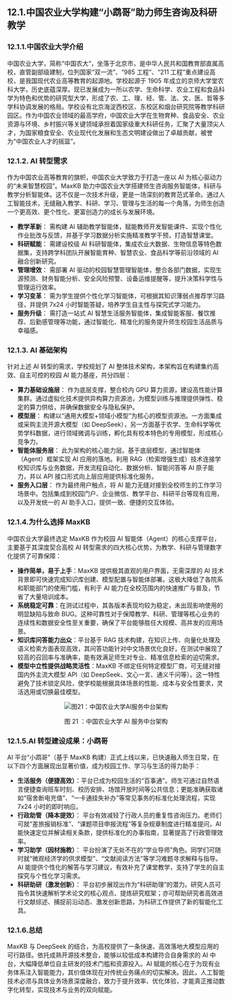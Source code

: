 ## 12.1.中国农业大学构建“小鹉哥”助力师生咨询及科研教学
### 12.1.1.中国农业大学介绍
中国农业大学，简称“中国农大”，坐落于北京市，是中华人民共和国教育部直属高校，直管副部级建制，位列国家“双一流”、“985 工程”、“211 工程”重点建设高校，是我国现代农业高等教育的起源地。学校起源于 1905 年成立的京师大学堂农科大学，历史底蕴深厚。现已发展成为一所以农学、生命科学、农业工程和食品科学为特色和优势的研究型大学，形成了农、工、理、经、管、法、文、医、哲等多学科协调发展的格局。学校设有北京海淀西校区、东校区和烟台研究院等教学科研园区。作为中国农业领域的最高学府，中国农业大学在生物育种、食品安全、农业资源与环境、乡村振兴等关键领域承担着国家级重大科研任务，汇聚了大量顶尖人才，为国家粮食安全、农业现代化发展和生态文明建设做出了卓越贡献，被誉为“中国农业人才的摇篮”。

### 12.1.2. AI 转型需求
作为中国农业高等教育的旗帜，中国农业大学致力于打造一座以 AI 为核心驱动力的“未来智慧校园”。MaxKB 助力中国农业大学搭建师生咨询服务智能体，科研与教学分析智能体。这不仅是一次技术升级，更是一场深刻的教育范式革命。通过人工智能技术，无缝融入教学、科研、学习、管理与生活的每一个角落，为师生创造一个更高效、更个性化、更富创造力的成长与发展环境。
- **教学革新**： 需构建 AI 辅助教学智能体，赋能教师开发智能课件、实现个性化作业批改与反馈，并基于学习数据分析实施精准教学干预，打造智慧课堂。
- **科研赋能**： 需建设校级 AI 科研智能体，集成农业大数据、生物信息等特色数据集，支持跨学科团队开展智能育种、智慧农业、食品科学等前沿领域的 AI 融合创新研究。
- **管理增效**： 需部署 AI 驱动的校园智慧管理智能体，整合各部门数据，实现生源预测、财务智能分析、安全风险预警、设备运维提醒等，提升决策科学性与管理运行效率。
- **学习变革**： 需为学生提供个性化学习智能体，可根据其知识薄弱点推荐学习路径，并提供 7x24 小时智能答疑，培养学生自主性与探究式学习能力。
- **服务升级**： 需打造一站式 AI 智慧生活服务智能体，集成智能客服、餐饮推荐、后勤感管理等功能，通过智能化、精准化的服务提升师生校园生活品质与幸福感。

### 12.1.3. AI 基础架构
针对上述 AI 转型的需求，学校规划了 AI 整体技术架构，本架构旨在构建集约高效、自主可控的校园 AI 能力基座，共分四层：
- **算力基础设施层**： 作为底层支撑，整合校内 GPU 算力资源，建设高性能计算集群。通过虚拟化技术提供异构算力资源池，为模型训练与推理提供弹性、稳定的算力供给，并确保数据安全与隐私保护。
- **模型层**： 构建以“通用大模型+领域小模型”为核心的模型资源池。一方面集成或采购主流开源大模型（如 DeepSeek），另一方面基于农学、生命科学等优势学科数据，进行领域微调与训练，孵化具有校本特色的专用模型，形成核心竞争力。
- **智能体服务层**： 此为架构的核心能力层。基于底层模型，通过智能体（Agent）框架实现 AI 应用的落地。利用 RAG（检索增强生成）技术连接学校知识库与业务数据，开发流程自动化、数据分析、智能问答等 AI 原子能力，并以 API 接口形式向上层应用提供标准化服务。
- **服务入口层**： 作为最终用户触点，将 AI 能力无缝对接到全校师生的工作学习场景中。包括集成到校园门户、企业微信、教学平台、科研平台等现有应用，以及开发统一的 AI 助手入口，提供一致、便捷的交互体验。

### 12.1.4.为什么选择 MaxKB
中国农业大学最终选定 MaxKB 作为校园 AI 智能体（Agent）的核心支撑平台，主要基于其深度契合高校 AI 转型需求的四大核心优势，为教学、科研与管理数字化提供了可靠保障：
- **操作简单，易于上手**：MaxKB 提供极其直观的用户界面，无需深厚的 AI 技术背景即可快速完成知识库创建、模型配置与智能体部署。这极大降低了各院系和职能部门的使用门槛，有利于 AI 能力在全校范围内的快速推广与普及，节省了大量培训成本。
- **系统稳定可靠**：在测试过程中，其各版本表现均较为稳定，未出现影响使用的明显缺陷与致命 BUG。这种可靠性对于保障教学、科研、管理等核心业务的连续性和数据安全性至关重要，确保了平台能够胜任大规模、高并发的应用场景。
- **知识库问答能力出众**：平台基于 RAG 技术构建，在知识上传、向量化处理及语义检索方面表现高效，其问答功能针对中文场景优化良好，在测试中展现了较高的召回率与准确率，能有效满足师生对专业、精准信息检索的迫切需求。
- **模型中立性提供战略灵活性**：MaxKB 不绑定任何特定模型厂商，可无缝对接国内外主流大模型 API（如 DeepSeek、文心一言、通义千问等）。这一特性避免了技术锁定风险，使学校能根据具体场景的性能、成本与安全性要求，灵活选用或切换最佳模型。

<div align="center">
  <img 
    src="/whitepaper/fig21_agi_stages.png" 
    alt="图21：中国农业大学AI服务中台架构" 
    title="图21：中国农业大学AI服务中台架构" 
    style={{ width: '90%' }} 
  />
  <p>图 21 ：中国农业大学 AI 服务中台架构</p>
</div>

### 12.1.5.AI 转型建设成果：小鹉哥
AI 平台“小鹉哥”（基于 MaxKB 构建）正式上线以来，已快速融入师生日常，在以下四个方面展现出显著价值，成为校园工作、学习与生活的得力助手：
- **生活服务（便捷高效）**：平台已成为校园生活的“百事通”。师生可通过自然语言便捷查询班车时刻、校历安排、场馆开放时间等公共信息；更能准确获取诸如“宿舍断电充值”、“一卡通挂失补办”等常见事务的标准化处理流程，实现 7x24 小时的即时响应。
- **行政助管（降本提效）**： 平台有效减轻了行政人员的重复性咨询压力。老师们可就“差旅报销标准”、“课题项目申报流程”等复杂规章制度进行精准提问，AI 能快速定位并解读相关条款，提供标准化的办事指南，显著提高了行政管理效率。
- **学习助学（因材施教）**： 平台扮演了无处不在的“学业导师”角色。同学们可随时就“微观经济学的供求模型”、“文献阅读方法”等学习难题寻求解释与指导。AI 能提供个性化的解答与学习建议，有效补充了课堂教学，支持了学生的自主探究与个性化学习需求。
- **科研助研（激发创新）**： 平台初步展现出作为“科研助理”的潜力。研究人员可指令其快速解析学术论文的核心观点、提炼研究框架；亦可帮助研究者高效进行文献综述、捕捉前沿动态、激发创新思路，为科研工作提供了新的智能化工具。

### 12.1.6.总结
MaxKB 与 DeepSeek 的结合，为高校提供了一条快速、高效落地大模型应用的可行路径。依托成熟开源技术整合，能够以较低成本构建符合自身需求的 AI 中台，大幅降低单位自主研发的技术门槛和资源投入。AI 赋能的核心在于为现有业务体系注入智能能力，其价值体现在对传统业务痛点的切实解决。因此，人工智能技术必须与具体业务场景深度融合，致力于提升效率、优化体验，才能真正推动数字化转型，实现技术与业务的双向赋能。
